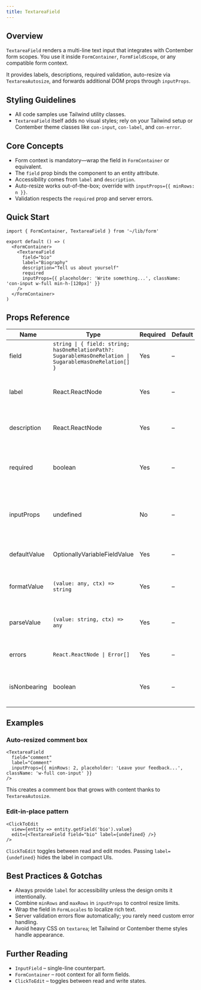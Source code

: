 ```yaml
---
title: TextareaField
---
```


<!-- Edited by human: false -->
<!-- Examples count: 16 -->
<!-- Source examples: 1 -->
<!-- Playground examples: 5 -->
<!-- External examples: 10 -->
<!-- Import examples: 8 -->

## Overview
`TextareaField` renders a multi-line text input that integrates with Contember form scopes.
You use it inside `FormContainer`, `FormFieldScope`, or any compatible form context.

It provides labels, descriptions, required validation, auto-resize via `TextareaAutosize`, and forwards additional DOM props through `inputProps`.

## Styling Guidelines
* All code samples use Tailwind utility classes.
* `TextareaField` itself adds no visual styles; rely on your Tailwind setup or Contember theme classes like `con-input`, `con-label`, and `con-error`.

## Core Concepts
* Form context is mandatory—wrap the field in `FormContainer` or equivalent.
* The `field` prop binds the component to an entity attribute.
* Accessibility comes from `label` and `description`.
* Auto-resize works out-of-the-box; override with `inputProps={{ minRows: n }}`.
* Validation respects the `required` prop and server errors.

## Quick Start
```tsx
import { FormContainer, TextareaField } from '~/lib/form'

export default () => (
  <FormContainer>
    <TextareaField
      field="bio"
      label="Biography"
      description="Tell us about yourself"
      required
      inputProps={{ placeholder: 'Write something...', className: 'con-input w-full min-h-[120px]' }}
    />
  </FormContainer>
)
```

## Props Reference
| Name | Type | Required | Default | Description |
|------|------|----------|---------|-------------|
| field | `string \| { field: string; hasOneRelationPath?: SugarableHasOneRelation \| SugarableHasOneRelation[] }` | Yes | – | Entity field path. |
| label | React.ReactNode | Yes | – | Field label, rendered by Contember form. |
| description | React.ReactNode | Yes | – | Additional helper text under the input. |
| required | boolean | Yes | – | Marks the field as mandatory; handled by form validation. |
| inputProps | undefined | No | – | Props passed directly to the underlying `textarea`. |
| defaultValue | OptionallyVariableFieldValue | Yes | – | Initial value if entity field is empty. |
| formatValue | `(value: any, ctx) => string` | Yes | – | Formats stored value for display. |
| parseValue | `(value: string, ctx) => any` | Yes | – | Converts user input back to entity value. |
| errors | `React.ReactNode \| Error[]` | Yes | – | Custom error output or error list. |
| isNonbearing | boolean | Yes | – | Marks field as non-bearing for optimistic updates. |

## Examples
### Auto-resized comment box
```tsx
<TextareaField
  field="comment"
  label="Comment"
  inputProps={{ minRows: 2, placeholder: 'Leave your feedback...', className: 'w-full con-input' }}
/>
```
This creates a comment box that grows with content thanks to `TextareaAutosize`.

### Edit-in-place pattern
```tsx
<ClickToEdit
  view={entity => entity.getField('bio').value}
  edit={<TextareaField field="bio" label={undefined} />}
/>
```
`ClickToEdit` toggles between read and edit modes. Passing `label={undefined}` hides the label in compact UIs.

## Best Practices & Gotchas
* Always provide `label` for accessibility unless the design omits it intentionally.
* Combine `minRows` and `maxRows` in `inputProps` to control resize limits.
* Wrap the field in `FormLocales` to localize rich text.
* Server validation errors flow automatically; you rarely need custom error handling.
* Avoid heavy CSS on `textarea`; let Tailwind or Contember theme styles handle appearance.

## Further Reading
* `InputField` – single-line counterpart.
* `FormContainer` – root context for all form fields.
* `ClickToEdit` – toggles between read and write states.

<!-- End of Generated Documentation -->
